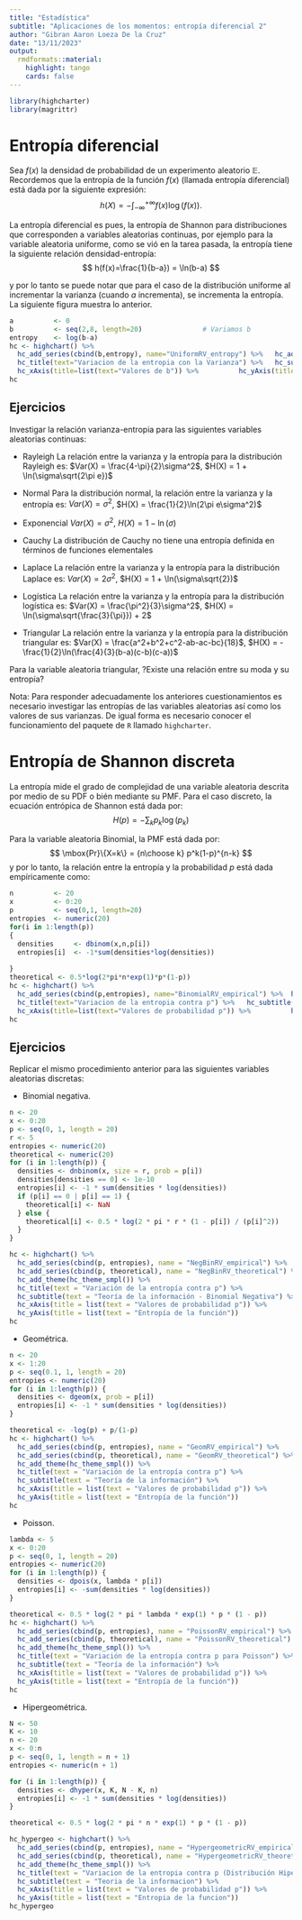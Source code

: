 ---
title: "Estadística"
subtitle: "Aplicaciones de los momentos: entropía diferencial 2"
author: "Gibran Aaron Loeza De la Cruz"
date: "13/11/2023"
output:
  rmdformats::material:
    highlight: tango
    cards: false
---


```{r knitr_init, echo=FALSE, message=FALSE, warning=FALSE}
library(highcharter)
library(magrittr)
```



# Entropía diferencial

Sea $f(x)$ la densidad de probabilidad de un experimento aleatorio $\mathbb{E}$. Recordemos que la entropía de la función $f(x)$ (llamada entropía diferencial) está dada por la siguiente expresión:
$$
h(X) = -\int_{-\infty}^{+\infty}{f(x)\log(f(x))}.
$$

La entropía diferencial es pues, la entropía de Shannon para distribuciones que corresponden a variables aleatorias continuas, por ejemplo para la variable aleatoria uniforme, como se vió en la tarea pasada, la entropía tiene la siguiente relación densidad-entropía:
$$
h(f(x)=\frac{1}{b-a}) = \ln(b-a)
$$

y por lo tanto se puede notar que para el caso de la distribución uniforme al incrementar la varianza (cuando $a$ incrementa), se incrementa la entropía. La siguiente figura muestra lo anterior.

```{r eval=TRUE}
a          <- 0
b          <- seq(2,8, length=20)               # Variamos b
entropy    <- log(b-a) 
hc <- highchart() %>% 
  hc_add_series(cbind(b,entropy), name="UniformRV_entropy") %>%   hc_add_theme(hc_theme_smpl()) %>% 
  hc_title(text="Variacion de la entropia con la Varianza") %>%   hc_subtitle(text="Teoria de la informacion") %>%
  hc_xAxis(title=list(text="Valores de b")) %>%          hc_yAxis(title=list(text="Entropia de la funcion"))
hc

```

## Ejercicios

Investigar la relación varianza-entropia para las siguientes variables aleatorias continuas:

- Rayleigh
La relación entre la varianza y la entropía para la distribución Rayleigh es: $Var(X) = \frac{4-\pi}{2}\sigma^2$, $H(X) = 1 + \ln(\sigma\sqrt{2\pi e})$

- Normal
Para la distribución normal, la relación entre la varianza y la entropía es:
$Var(X) = \sigma^2$, $H(X) = \frac{1}{2}\ln(2\pi e\sigma^2)$ 

- Exponencial
$Var(X) = \sigma^2$, $H(X) = 1 - \ln(\sigma)$ 

- Cauchy
La distribución de Cauchy no tiene una entropía definida en términos de funciones elementales

- Laplace
La relación entre la varianza y la entropía para la distribución Laplace es:
$Var(X) = 2\sigma^2$, $H(X) = 1 + \ln(\sigma\sqrt{2})$ 

- Logística
La relación entre la varianza y la entropía para la distribución logística es: $Var(X) = \frac{\pi^2}{3}\sigma^2$, $H(X) = \ln(\sigma\sqrt{\frac{3}{\pi}}) + 2$ 
- Triangular
La relación entre la varianza y la entropía para la distribución triangular es: $Var(X) = \frac{a^2+b^2+c^2-ab-ac-bc}{18}$, $H(X) = -\frac{1}{2}\ln(\frac{4}{3}(b-a)(c-b)(c-a))$

Para la variable aleatoria triangular, ?Existe una relación entre su moda y su entropía?

Nota: Para responder adecuadamente los anteriores cuestionamientos es necesario investigar las entropías de las variables aleatorias así como los valores de sus varianzas. De igual forma es necesario conocer el funcionamiento del paquete de `R` llamado `highcharter`.


# Entropía de Shannon discreta

La entropía mide el grado de complejidad de una variable aleatoria descrita por medio de su PDF o bién mediante su PMF. Para el caso discreto, la ecuación entrópica de Shannon está dada por:
$$
H(p) = -\sum_{k}{p_k \log(p_k)}
$$

Para la variable aleatoria Binomial, la PMF está dada por:
$$
\mbox{Pr}\{X=k\} = {n\choose k} p^k(1-p)^{n-k}
$$
y por lo tanto, la relación entre la entropía y la probabilidad $p$ está dada empíricamente como:

```{r eval=TRUE}
n          <- 20
x          <- 0:20
p          <- seq(0,1, length=20)
entropies  <- numeric(20)
for(i in 1:length(p))
{
  densities     <- dbinom(x,n,p[i])
  entropies[i]  <- -1*sum(densities*log(densities))
  
}
theoretical <- 0.5*log(2*pi*n*exp(1)*p*(1-p))
hc <- highchart() %>% 
  hc_add_series(cbind(p,entropies), name="BinomialRV_empirical") %>%  hc_add_series(cbind(p,theoretical), name="BinomialRV_theoretical") %>%  hc_add_theme(hc_theme_smpl()) %>% 
  hc_title(text="Variacion de la entropia contra p") %>%   hc_subtitle(text="Teoria de la informacion") %>%
  hc_xAxis(title=list(text="Valores de probabilidad p")) %>%          hc_yAxis(title=list(text="Entropia de la funcion"))
hc

```

## Ejercicios

Replicar el mismo procedimiento anterior para las siguientes variables aleatorias discretas:

- Binomial negativa.
```{r}
n <- 20
x <- 0:20
p <- seq(0, 1, length = 20)
r <- 5 
entropies <- numeric(20)
theoretical <- numeric(20)
for (i in 1:length(p)) {
  densities <- dnbinom(x, size = r, prob = p[i])
  densities[densities == 0] <- 1e-10
  entropies[i] <- -1 * sum(densities * log(densities))
  if (p[i] == 0 | p[i] == 1) {
    theoretical[i] <- NaN
  } else {
    theoretical[i] <- 0.5 * log(2 * pi * r * (1 - p[i]) / (p[i]^2))
  }
}

hc <- highchart() %>%
  hc_add_series(cbind(p, entropies), name = "NegBinRV_empirical") %>%
  hc_add_series(cbind(p, theoretical), name = "NegBinRV_theoretical") %>%
  hc_add_theme(hc_theme_smpl()) %>%
  hc_title(text = "Variación de la entropía contra p") %>%
  hc_subtitle(text = "Teoría de la información - Binomial Negativa") %>%
  hc_xAxis(title = list(text = "Valores de probabilidad p")) %>%
  hc_yAxis(title = list(text = "Entropía de la función"))
hc
```

- Geométrica.
```{r}
n <- 20
x <- 1:20
p <- seq(0.1, 1, length = 20)
entropies <- numeric(20)
for (i in 1:length(p)) {
  densities <- dgeom(x, prob = p[i])
  entropies[i] <- -1 * sum(densities * log(densities))
}

theoretical <- -log(p) + p/(1-p)
hc <- highchart() %>% 
  hc_add_series(cbind(p, entropies), name = "GeomRV_empirical") %>%  
  hc_add_series(cbind(p, theoretical), name = "GeomRV_theoretical") %>%  
  hc_add_theme(hc_theme_smpl()) %>% 
  hc_title(text = "Variación de la entropía contra p") %>%   
  hc_subtitle(text = "Teoría de la información") %>%
  hc_xAxis(title = list(text = "Valores de probabilidad p")) %>%          
  hc_yAxis(title = list(text = "Entropía de la función"))
hc
```

- Poisson.
```{r}
lambda <- 5
x <- 0:20
p <- seq(0, 1, length = 20)
entropies <- numeric(20)
for (i in 1:length(p)) {
  densities <- dpois(x, lambda * p[i])
  entropies[i] <- -sum(densities * log(densities))
}

theoretical <- 0.5 * log(2 * pi * lambda * exp(1) * p * (1 - p))
hc <- highchart() %>% 
  hc_add_series(cbind(p, entropies), name = "PoissonRV_empirical") %>% 
  hc_add_series(cbind(p, theoretical), name = "PoissonRV_theoretical") %>% 
  hc_add_theme(hc_theme_smpl()) %>% 
  hc_title(text = "Variación de la entropía contra p para Poisson") %>% 
  hc_subtitle(text = "Teoría de la información") %>%
  hc_xAxis(title = list(text = "Valores de probabilidad p")) %>%          
  hc_yAxis(title = list(text = "Entropía de la función"))
hc
```

- Hipergeométrica.
```{r}
N <- 50  
K <- 10  
n <- 20 
x <- 0:n
p <- seq(0, 1, length = n + 1)
entropies <- numeric(n + 1)

for (i in 1:length(p)) {
  densities <- dhyper(x, K, N - K, n) 
  entropies[i] <- -1 * sum(densities * log(densities))
}

theoretical <- 0.5 * log(2 * pi * n * exp(1) * p * (1 - p))

hc_hypergeo <- highchart() %>% 
  hc_add_series(cbind(p, entropies), name = "HypergeometricRV_empirical") %>%  
  hc_add_series(cbind(p, theoretical), name = "HypergeometricRV_theoretical") %>%  
  hc_add_theme(hc_theme_smpl()) %>% 
  hc_title(text = "Variacion de la entropia contra p (Distribución Hipergeométrica)") %>%   
  hc_subtitle(text = "Teoria de la informacion") %>%
  hc_xAxis(title = list(text = "Valores de probabilidad p")) %>%          
  hc_yAxis(title = list(text = "Entropia de la funcion"))
hc_hypergeo
```

